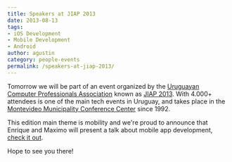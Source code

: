 ```yaml
---
title: Speakers at JIAP 2013
date: 2013-08-13
tags:
- iOS Development
- Mobile Development
- Android
author: agustin
category: people-events
permalink: /speakers-at-jiap-2013/
---
```


<p>
  Tomorrow we will be part of an event organized by the <a href="http://www.asiap.org/AsIAP/" target="_blank">Uruguayan Computer Professionals Association</a> known as <a href="http://www.asiap.org/AsIAP/index.php/jiap" target="_blank">JIAP 2013</a>. With 4.000+ attendees is one of the main tech events in Uruguay, and takes place in the <a href="http://www.montevideo.gub.uy/empresas/centro-de-conferencias" target="_blank">Montevideo Municipality Conference Center</a> since 1992.
</p>
<p>
  This edition main theme is mobility and we're proud to announce that Enrique and Maximo will present a talk about mobile app development, <a href="http://www.asiap.org/AsIAP/index.php/programajiap2013/2854" target="_blank">check it out</a>.
</p>
<p>
  Hope to see you there!
</p>
